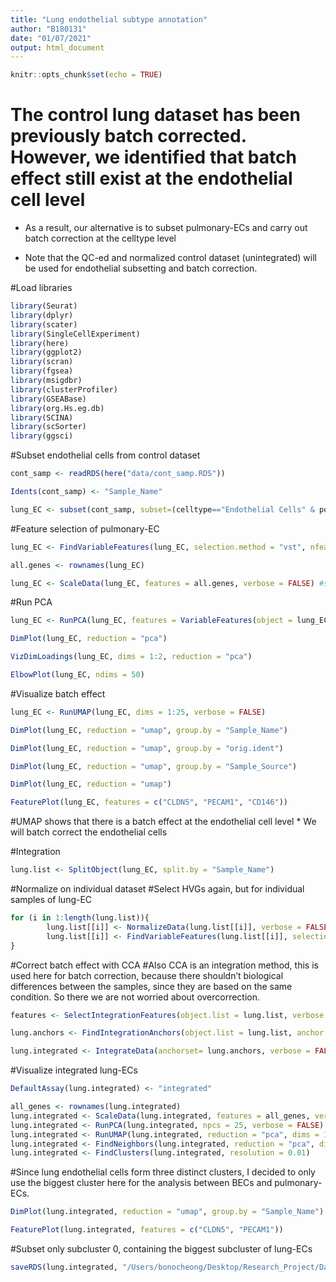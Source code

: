 ```yaml
---
title: "Lung endothelial subtype annotation"
author: "B180131"
date: "01/07/2021"
output: html_document
---
```


```r
knitr::opts_chunk$set(echo = TRUE)
```

# The control lung dataset has been previously batch corrected. However, we identified that batch effect still exist at the endothelial cell level

* As a result, our alternative is to subset pulmonary-ECs and carry out batch correction at the celltype level

* Note that the QC-ed and normalized control dataset (unintegrated) will be used for endothelial subsetting and batch correction.


#Load libraries
```r
library(Seurat) 
library(dplyr)
library(scater)
library(SingleCellExperiment)
library(here)
library(ggplot2)
library(scran)
library(fgsea)
library(msigdbr)
library(clusterProfiler)
library(GSEABase)
library(org.Hs.eg.db)
library(SCINA)
library(scSorter)
library(ggsci)
```


#Subset endothelial cells from control dataset
```r
cont_samp <- readRDS(here("data/cont_samp.RDS"))

Idents(cont_samp) <- "Sample_Name"

lung_EC <- subset(cont_samp, subset=(celltype=="Endothelial Cells" & population == "Endothelial"))
```


#Feature selection of pulmonary-EC
```r
lung_EC <- FindVariableFeatures(lung_EC, selection.method = "vst", nfeatures = 2000, verbose = FALSE)

all.genes <- rownames(lung_EC)

lung_EC <- ScaleData(lung_EC, features = all.genes, verbose = FALSE) #save all variable genes 
```


#Run PCA
```r
lung_EC <- RunPCA(lung_EC, features = VariableFeatures(object = lung_EC), verbose = FALSE)

DimPlot(lung_EC, reduction = "pca")

VizDimLoadings(lung_EC, dims = 1:2, reduction = "pca") 

ElbowPlot(lung_EC, ndims = 50)
```


#Visualize batch effect
```r
lung_EC <- RunUMAP(lung_EC, dims = 1:25, verbose = FALSE)

DimPlot(lung_EC, reduction = "umap", group.by = "Sample_Name")

DimPlot(lung_EC, reduction = "umap", group.by = "orig.ident")

DimPlot(lung_EC, reduction = "umap", group.by = "Sample_Source")

DimPlot(lung_EC, reduction = "umap")

FeaturePlot(lung_EC, features = c("CLDN5", "PECAM1", "CD146"))
```


#UMAP shows that there is a batch effect at the endothelial cell level
* We will batch correct the endothelial cells


#Integration
```r
lung.list <- SplitObject(lung_EC, split.by = "Sample_Name")
```


#Normalize on individual dataset
#Select HVGs again, but for individual samples of lung-EC
```r
for (i in 1:length(lung.list)){
        lung.list[[i]] <- NormalizeData(lung.list[[i]], verbose = FALSE)
        lung.list[[i]] <- FindVariableFeatures(lung.list[[i]], selection.method = "vst", nfeatures = 2000, verbose = FALSE)
}
```


#Correct batch effect with CCA
#Also CCA is an integration method, this is used here for batch correction, because there shouldn't biological differences between the samples, since they are based on the same condition. So there we are not worried about overcorrection.
```r
features <- SelectIntegrationFeatures(object.list = lung.list, verbose = FALSE)

lung.anchors <- FindIntegrationAnchors(object.list = lung.list, anchor.features = features, verbose = FALSE)

lung.integrated <- IntegrateData(anchorset= lung.anchors, verbose = FALSE, k.weight = 90)
```


#Visualize integrated lung-ECs 
```r
DefaultAssay(lung.integrated) <- "integrated"

all_genes <- rownames(lung.integrated)
lung.integrated <- ScaleData(lung.integrated, features = all_genes, verbose = FALSE)
lung.integrated <- RunPCA(lung.integrated, npcs = 25, verbose = FALSE)
lung.integrated <- RunUMAP(lung.integrated, reduction = "pca", dims = 1:25)
lung.integrated <- FindNeighbors(lung.integrated, reduction = "pca", dims = 1:25)
lung.integrated <- FindClusters(lung.integrated, resolution = 0.01)
```


#Since lung endothelial cells form three distinct clusters, I decided to only use the biggest cluster here for the analysis between BECs and pulmonary-ECs. 
```r
DimPlot(lung.integrated, reduction = "umap", group.by = "Sample_Name") + ggtitle("Pulmonary ECs (Sample)") + theme(plot.title = element_text(hjust = 0.5))

FeaturePlot(lung.integrated, features = c("CLDN5", "PECAM1"))
```


#Subset only subcluster 0, containing the biggest subcluster of lung-ECs
```r
saveRDS(lung.integrated, "/Users/bonocheong/Desktop/Research_Project/Datasets/Dissertation/data/lungEC_int.RDS")
```